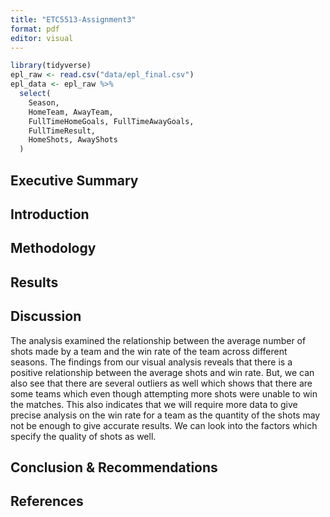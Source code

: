 ```yaml
---
title: "ETC5513-Assignment3"
format: pdf
editor: visual
---
```


```r
library(tidyverse)
epl_raw <- read.csv("data/epl_final.csv")
epl_data <- epl_raw %>%
  select(
    Season,
    HomeTeam, AwayTeam,
    FullTimeHomeGoals, FullTimeAwayGoals,
    FullTimeResult,
    HomeShots, AwayShots
  )

```

## Executive Summary

## Introduction

## Methodology

## Results

## Discussion

The analysis examined the relationship between the average number of shots made by a team and the win rate of the team across different seasons. The findings from our visual analysis reveals that there is a positive relationship between the average shots and win rate. But, we can also see that there are several outliers as well which shows that there are some teams which even though attempting more shots were unable to win the matches. This also indicates that we will require more data to give precise analysis on the win rate for a team as the quantity of the shots may not be enough to give accurate results. We can look into the factors which specify the quality of shots as well.

## Conclusion & Recommendations

## References
